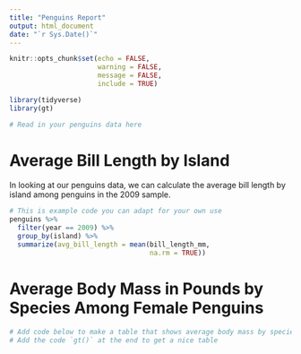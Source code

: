 ```yaml
---
title: "Penguins Report"
output: html_document
date: "`r Sys.Date()`"
---
```


```r
knitr::opts_chunk$set(echo = FALSE,
                      warning = FALSE,
                      message = FALSE,
                      include = TRUE)
```

```r
library(tidyverse)
library(gt)
```

```r
# Read in your penguins data here
```


# Average Bill Length by Island

In looking at our penguins data, we can calculate the average bill length by island among penguins in the 2009 sample. 

```r
# This is example code you can adapt for your own use
penguins %>% 
  filter(year == 2009) %>% 
  group_by(island) %>% 
  summarize(avg_bill_length = mean(bill_length_mm,
                                   na.rm = TRUE))
```
# Average Body Mass in Pounds by Species Among Female Penguins

```r
# Add code below to make a table that shows average body mass by species in pounds (1 pound = 453.592 grams) among female penguins
# Add the code `gt()` at the end to get a nice table
```


